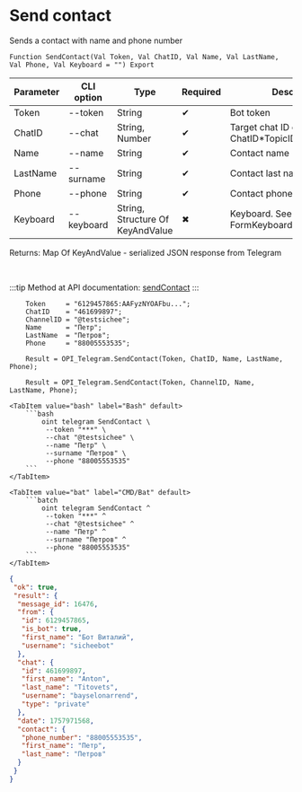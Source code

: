 ﻿---
sidebar_position: 9
description: Send contact and other functions to work with Telegram in the Open Integration Package, a free open-source integration library for 1C:Enterprise 8, OneScript and CLI
keywords: [1C, 1С, 1С:Enterprise, 1С:Enterprise 8.3, API, Integration, Services, Exchange, OneScript, CLI, Telegram]
---


# Send contact
 Sends a contact with name and phone number



`Function SendContact(Val Token, Val ChatID, Val Name, Val LastName, Val Phone, Val Keyboard = "") Export`

  | Parameter | CLI option | Type | Required | Description |
  |-|-|-|-|-|
  | Token | --token | String | &#x2714; | Bot token |
  | ChatID | --chat | String, Number | &#x2714; | Target chat ID or ChatID*TopicID |
  | Name | --name | String | &#x2714; | Contact name |
  | LastName | --surname | String | &#x2714; | Contact last name |
  | Phone | --phone | String | &#x2714; | Contact phone number |
  | Keyboard | --keyboard | String, Structure Of KeyAndValue | &#x2716; | Keyboard. See FormKeyboardFromButtonArray |

  
  Returns:  Map Of KeyAndValue - serialized JSON response from Telegram

<br/>

:::tip
Method at API documentation: [sendContact](https://core.telegram.org/bots/api#sendcontact)
:::
<br/>



```bsl title="1C:Enterprise/OneScript code example"
    Token     = "6129457865:AAFyzNYOAFbu...";
    ChatID    = "461699897";
    ChannelID = "@testsichee";
    Name      = "Петр";
    LastName  = "Петров";
    Phone     = "88005553535";

    Result = OPI_Telegram.SendContact(Token, ChatID, Name, LastName, Phone);

    Result = OPI_Telegram.SendContact(Token, ChannelID, Name, LastName, Phone);
```
 

 <Tabs>
  
    <TabItem value="bash" label="Bash" default>
        ```bash
            oint telegram SendContact \
             --token "***" \
             --chat "@testsichee" \
             --name "Петр" \
             --surname "Петров" \
             --phone "88005553535"
        ```
    </TabItem>
  
    <TabItem value="bat" label="CMD/Bat" default>
        ```batch
            oint telegram SendContact ^
             --token "***" ^
             --chat "@testsichee" ^
             --name "Петр" ^
             --surname "Петров" ^
             --phone "88005553535"
        ```
    </TabItem>
</Tabs>


```json title="Result"
{
 "ok": true,
 "result": {
  "message_id": 16476,
  "from": {
   "id": 6129457865,
   "is_bot": true,
   "first_name": "Бот Виталий",
   "username": "sicheebot"
  },
  "chat": {
   "id": 461699897,
   "first_name": "Anton",
   "last_name": "Titovets",
   "username": "bayselonarrend",
   "type": "private"
  },
  "date": 1757971568,
  "contact": {
   "phone_number": "88005553535",
   "first_name": "Петр",
   "last_name": "Петров"
  }
 }
}
```
